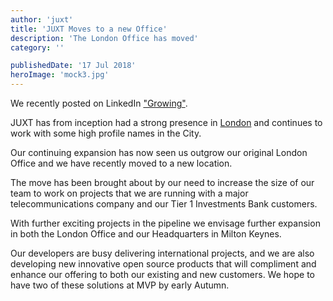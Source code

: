 ```yaml
---
author: 'juxt'
title: 'JUXT Moves to a new Office'
description: 'The London Office has moved'
category: ''

publishedDate: '17 Jul 2018'
heroImage: 'mock3.jpg'
---
```


We recently posted on LinkedIn
[\"Growing\"](https://www.linkedin.com/feed/update/urn:li:activity:6420928485006675968).

JUXT has from inception had a strong presence in
[London](https://juxt.pro/london.html) and continues to work with some
high profile names in the City.

Our continuing expansion has now seen us outgrow our original London
Office and we have recently moved to a new location.

The move has been brought about by our need to increase the size of our
team to work on projects that we are running with a major
telecommunications company and our Tier 1 Investments Bank customers.

With further exciting projects in the pipeline we envisage further
expansion in both the London Office and our Headquarters in Milton
Keynes.

Our developers are busy delivering international projects, and we are
also developing new innovative open source products that will compliment
and enhance our offering to both our existing and new customers. We hope
to have two of these solutions at MVP by early Autumn.
